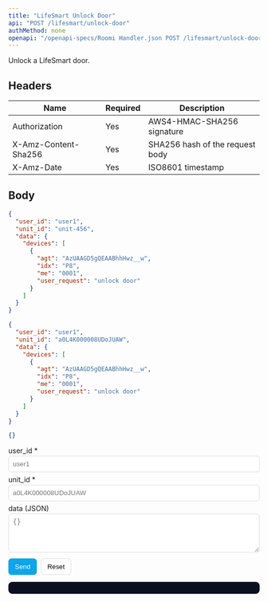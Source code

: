```yaml
---
title: "LifeSmart Unlock Door"
api: "POST /lifesmart/unlock-door"
authMethod: none
openapi: "/openapi-specs/Roomi Handler.json POST /lifesmart/unlock-door"
---
```


Unlock a LifeSmart door.

## Headers


| Name | Required | Description |
| --- | --- | --- |
| Authorization | Yes | AWS4-HMAC-SHA256 signature |
| X-Amz-Content-Sha256 | Yes | SHA256 hash of the request body |
| X-Amz-Date | Yes | ISO8601 timestamp |


## Body

```json
{
  "user_id": "user1",
  "unit_id": "unit-456",
  "data": {
    "devices": [
      {
        "agt": "AzUAAGD5gQEAABhhHwz__w",
        "idx": "P8",
        "me": "0001",
        "user_request": "unlock door"
      }
    ]
  }
}
```


<RequestExample>

```json Request Body
{
  "user_id": "user1",
  "unit_id": "a0L4K000008UDoJUAW",
  "data": {
    "devices": [
      {
        "agt": "AzUAAGD5gQEAABhhHwz__w",
        "idx": "P8",
        "me": "0001",
        "user_request": "unlock door"
      }
    ]
  }
}
```

</RequestExample>


<ResponseExample>

```json Response
{}
```

</ResponseExample>


<!-- GeneratedFieldsUI:post_lifesmart_unlock-door -->
<Panel>
  <div id="form-post_lifesmart_unlock-door">
    <form id="f-post_lifesmart_unlock-door" style="display:block;max-width:720px">
      <label style="display:block;margin:6px 0 2px">user_id *</label><input id="fld_user_id" type="text" placeholder="user1" style="width:100%;padding:8px;border:1px solid #ddd;border-radius:6px">
<label style="display:block;margin:6px 0 2px">unit_id *</label><input id="fld_unit_id" type="text" placeholder="a0L4K000008UDoJUAW" style="width:100%;padding:8px;border:1px solid #ddd;border-radius:6px">
<label style="display:block;margin:6px 0 2px">data (JSON)</label><textarea id="fld_data_json" rows="4" placeholder="{}" style="width:100%;padding:8px;border:1px solid #ddd;border-radius:6px"></textarea>
      <div style="margin-top:12px;display:flex;gap:8px">
        <button type="submit" style="padding:8px 12px;border:1px solid #0ea5e9;border-radius:6px;background:#0ea5e9;color:#fff">Send</button>
        <button type="button" id="reset-post_lifesmart_unlock-door" style="padding:8px 12px;border:1px solid #ddd;border-radius:6px;background:#fff">Reset</button>
      </div>
    </form>
    <pre id="resp-post_lifesmart_unlock-door" style="margin-top:12px;background:#0b1020; color:#e2e8f0; padding:12px;border-radius:8px;overflow:auto"></pre>
  </div>
</Panel>

<script>
(function(){
  const form = document.getElementById('f-post_lifesmart_unlock-door');
  const out = document.getElementById('resp-post_lifesmart_unlock-door');
  const resetBtn = document.getElementById('reset-post_lifesmart_unlock-door');
  if(!form||!out) return;
  resetBtn && resetBtn.addEventListener('click', ()=>{ form.reset(); out.textContent=''; });
  form.addEventListener('submit', async (e)=>{
    e.preventDefault();
    try {
      const body = {};
{ const v = document.getElementById("fld_user_id").value; if(v!=="" || true) body["user_id"] = (String)(v); }
{ const v = document.getElementById("fld_unit_id").value; if(v!=="" || true) body["unit_id"] = (String)(v); }
{ const v = document.getElementById("fld_data_json").value.trim(); if(v){ try{ body["data"] = JSON.parse(v) }catch(e){ console.warn("Invalid JSON for data") } } }
      const res = await fetch('https://handler-{env}-ae.roomi-services.com/lifesmart/unlock-door', {
        method: 'POST',
        headers: { 'Content-Type': 'application/json' },
        body: JSON.stringify(body)
      });
      const text = await res.text();
      try { out.textContent = JSON.stringify(JSON.parse(text), null, 2); } catch { out.textContent = text; }
    } catch(err) {
      out.textContent = String(err);
    }
  });
})();
</script>
